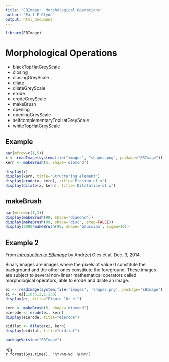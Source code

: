 ```yaml
---
title: 'EBImage:  Morphological Operations'
author: "Earl F Glynn"
output: html_document
---
```


```r
library(EBImage)
```

# Morphological Operations

- blackTopHatGreyScale
- closing
- closingGreyScale
- dilate
- dilateGreyScale
- erode
- erodeGreyScale
- makeBrush
- opening
- openingGreyScale
- selfcomplementaryTopHatGreyScale
- whiteTopHatGreyScale   

## Example

```r
par(mfrow=c(1,5))
x <- readImage(system.file("images", "shapes.png", package="EBImage"))
kern <- makeBrush(5, shape='diamond')  
  
display(x)
display(kern, title='Structuring element')
display(erode(x, kern), title='Erosion of x')
display(dilate(x, kern), title='Dilatation of x')
```

## makeBrush
```r
par(mfrow=c(1,3))
display(makeBrush(99, shape='diamond'))
display(makeBrush(99, shape='disc', step=FALSE))
display(2000*makeBrush(99, shape='Gaussian', sigma=10))
```

## Example 2

From *[Introduction to EBImage](http://www.bioconductor.org/packages/release/bioc/vignettes/EBImage/inst/doc/EBImage-introduction.pdf)* by Andrzej Oles et al, Dec. 3, 2014.

Binary images are images where the pixels of value 0 constitute the background and the other ones constitute the foreground. These images are subject to several non-linear mathematical operators called morphological operators, able to erode and dilate an image.

```r
ei <- readImage(system.file('images', 'shapes.png', package='EBImage'))
ei <- ei[110:512,1:130]
display(ei, title="Figure 10: ei")

kern <- makeBrush(5, shape='diamond')
eierode <- erode(ei, kern)
display(eierode, title="eierode")

eidilat <- dilate(ei, kern)
display(eidilat, title="eidilat")
```

```r
packageVersion("EBImage")
```

*efg*  
`r format(Sys.time(), "%Y-%m-%d  %H%M")`  